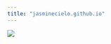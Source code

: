 ```yaml
---
title: "jasminecielo.github.io"
---
```


![](img/Screen Shot 2024-12-04 at 1.03.47 PM.png){fig-align="center"}

